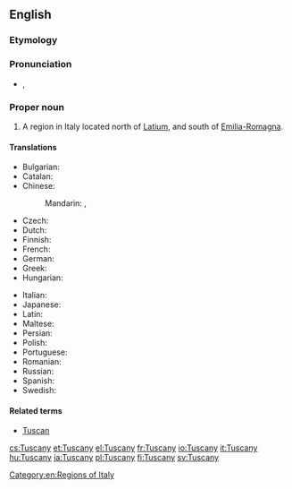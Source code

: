 ==English==
{{wikipedia}}

===Etymology===
{{rfe|lang=en}}

===Pronunciation===
* {{enPR|tŭsʹkənē}}, {{IPA|/ˈtʌskəni/|lang=en}}

===Proper noun===
{{en-proper noun}}

# A region in Italy located north of [[Latium]], and south of [[Emilia-Romagna]].

====Translations====
{{trans-top|region in Italy}}
* Bulgarian: {{t|bg|Тоскана}}
* Catalan: {{t|ca|Toscana}}
* Chinese:
*: Mandarin: {{t|cmn|托斯卡納|sc=Hani}}, {{t|cmn|托斯卡纳|tr=Tuōsīkă'nà|sc=Hani}}
* Czech: {{t|cs|Toskánsko|n}}
* Dutch: {{t|nl|Toscane}}
* Finnish: {{t|fi|Toskana}}
* French: {{t+|fr|Toscane|f}}
* German: {{t+|de|Toskana|f}}
* Greek: {{t|el|Τοσκάνη|f|tr=Toskáni|sc=Grek}}
* Hungarian: {{t+|hu|Toszkána}}
{{trans-mid}}
* Italian: {{t+|it|Toscana|f}}
* Japanese: {{t|ja|トスカーナ|tr=Toskana}}
* Latin: {{t|la|Tuscana}}
* Maltese: {{t|mt|Toskana}}
* Persian: {{t+|fa|توسکانی|tr=Tuskâni|sc=fa-Arab}}
* Polish: {{t+|pl|Toskania|f}}
* Portuguese: {{t+|pt|Toscana|f}}
* Romanian: {{t|ro|Toscana|f}}
* Russian: {{t|ru|Тоскана|f|tr=Toskána}}
* Spanish: {{t+|es|Toscana}}
* Swedish: {{t+|sv|Toscana}}
{{trans-bottom}}

====Related terms====
* [[Tuscan]]

[[Category:en:Regions of Italy]]

[[cs:Tuscany]]
[[et:Tuscany]]
[[el:Tuscany]]
[[fr:Tuscany]]
[[io:Tuscany]]
[[it:Tuscany]]
[[hu:Tuscany]]
[[ja:Tuscany]]
[[pl:Tuscany]]
[[fi:Tuscany]]
[[sv:Tuscany]]